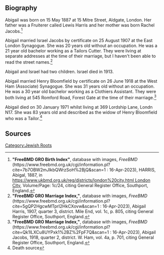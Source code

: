 [[Category:Jewish Roots]]
== Biography ==

Abigail was born on 15 May 1887 at 15 Mitre Street, Aldgate, London.  Her father was a Fruiterer called Lewis Harris and her mother was born Rachel Jacobs.<ref>
'''"FreeBMD GRO Birth Index"''', database with images, ''FreeBMD'' (https://www.freebmd.org.uk/cgi/information.pl?cite=7b7OBW2mJlkbQWrzSoH%2BjQ&scan=1 : 16-Apr-2023),
HARRIS, Abigal, 1887, in [[https://www.ukbmd.org.uk/reg/districts/london%20city.html London City]], Volume/Page: 1c/24,
citing General Register Office, Southport, England.
</ref>

Abigail married Israel Jacobs by certificate on 25 August 1907 at the East London Synagogue. She was 20 years old without an occupation. He was a 21 year old bachelor working as a Tailors Cutter.  They were living at separate addresses at the time of their marriage, but I haven't been able to read the street names.<ref>
'''"FreeBMD GRO Marriage Index,"''', database with images, ''FreeBMD'' (https://www.freebmd.org.uk/cgi/information.pl?cite=5gQP2HgcwMTprI2HkCXovw&scan=1 : 16-Apr-2023),
Abigail Harris, 1907, quarter 3, district. Mile End, vol. 1c, p. 805,
citing General Register Office, Southport, England.
</ref>


Abigail and Israel had two children.  Israel died in 1913.

Abigail married Henry Bloomfield by certificate on 26 June 1918 at the West Ham (Associate) Synagogue. She was 31 years old without an occupation. He was a 30 year old bachelor working as a Clothiers Assistant.  They were both living at 545 Romford Road, Forest Gate at the time of their marriage.<ref>
'''"FreeBMD GRO Marriage Index,"''', database with images, ''FreeBMD'' (https://www.freebmd.org.uk/cgi/information.pl?cite=Qk1lLXCu8UYPxk1%2BZ%2FpF7Q&scan=1 : 16-Apr-2023),
Abigail Jacobs, 1918, quarter 2, district. W. Ham, vol. 4a, p. 701,
citing General Register Office, Southport, England.
</ref>

Abigail died on 30 January 1971 whilst living at 369 Lordship Lane, Londn N17. She was 83 years old and described as the widow of Henry Bloomfield who was a Tailor.<ref>Death source</ref>

== Sources ==
<references />